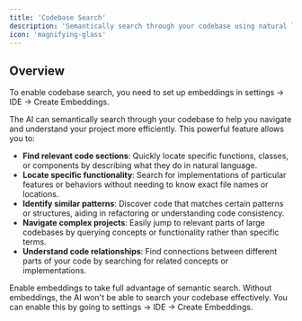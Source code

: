 ```yaml
---
title: 'Codebase Search'
description: 'Semantically search through your codebase using natural language'
icon: 'magnifying-glass'
---
```


## Overview

<Note>
To enable codebase search, you need to set up embeddings in settings -> IDE -> Create Embeddings.
</Note>

The AI can semantically search through your codebase to help you navigate and understand your project more efficiently. This powerful feature allows you to:
- **Find relevant code sections**: Quickly locate specific functions, classes, or components by describing what they do in natural language.
- **Locate specific functionality**: Search for implementations of particular features or behaviors without needing to know exact file names or locations.
- **Identify similar patterns**: Discover code that matches certain patterns or structures, aiding in refactoring or understanding code consistency.
- **Navigate complex projects**: Easily jump to relevant parts of large codebases by querying concepts or functionality rather than specific terms.
- **Understand code relationships**: Find connections between different parts of your code by searching for related concepts or implementations.

<Tip>
Enable embeddings to take full advantage of semantic search. Without embeddings, the AI won't be able to search your codebase effectively. You can enable this by going to settings -> IDE -> Create Embeddings.
</Tip>
